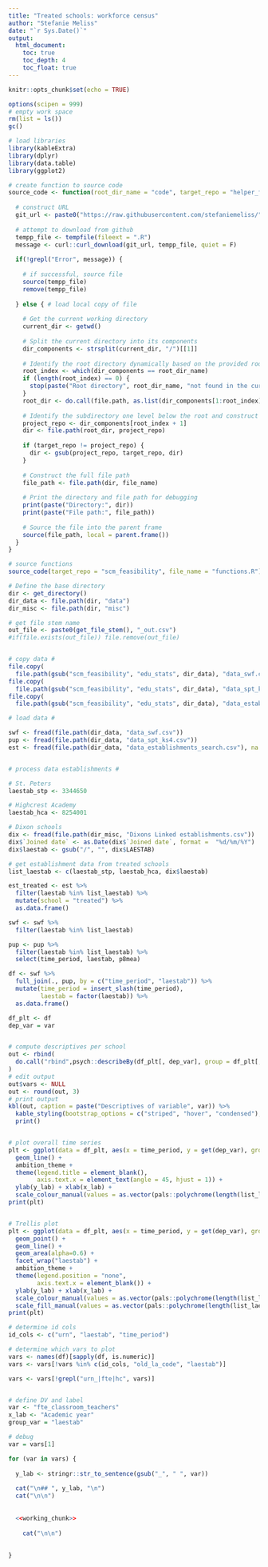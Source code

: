 ```yaml
---
title: "Treated schools: workforce census"
author: "Stefanie Meliss"
date: "`r Sys.Date()`"
output:
  html_document:
    toc: true
    toc_depth: 4
    toc_float: true
---
```



```r
knitr::opts_chunk$set(echo = TRUE)

options(scipen = 999)
# empty work space
rm(list = ls())
gc()

# load libraries
library(kableExtra)
library(dplyr)
library(data.table)
library(ggplot2)

# create function to source code
source_code <- function(root_dir_name = "code", target_repo = "helper_functions", branch = "main", file_name = "file.R") {
  
  # construct URL
  git_url <- paste0("https://raw.githubusercontent.com/stefaniemeliss/", target_repo, "/", branch, "/", file_name)
  
  # attempt to download from github
  tempp_file <- tempfile(fileext = ".R")
  message <- curl::curl_download(git_url, tempp_file, quiet = F)
  
  if(!grepl("Error", message)) {
    
    # if successful, source file
    source(tempp_file)
    remove(tempp_file)
    
  } else { # load local copy of file
    
    # Get the current working directory
    current_dir <- getwd()
    
    # Split the current directory into its components
    dir_components <- strsplit(current_dir, "/")[[1]]
    
    # Identify the root directory dynamically based on the provided root directory name
    root_index <- which(dir_components == root_dir_name)
    if (length(root_index) == 0) {
      stop(paste("Root directory", root_dir_name, "not found in the current path"))
    }
    root_dir <- do.call(file.path, as.list(dir_components[1:root_index]))
    
    # Identify the subdirectory one level below the root and construct its absolute path
    project_repo <- dir_components[root_index + 1]
    dir <- file.path(root_dir, project_repo)
    
    if (target_repo != project_repo) {
      dir <- gsub(project_repo, target_repo, dir) 
    }
    
    # Construct the full file path
    file_path <- file.path(dir, file_name)
    
    # Print the directory and file path for debugging
    print(paste("Directory:", dir))
    print(paste("File path:", file_path))
    
    # Source the file into the parent frame
    source(file_path, local = parent.frame())
  }
}

# source functions
source_code(target_repo = "scm_feasibility", file_name = "functions.R")

# Define the base directory
dir <- get_directory()
dir_data <- file.path(dir, "data")
dir_misc <- file.path(dir, "misc")

# get file stem name
out_file <- paste0(get_file_stem(), "_out.csv")
#if(file.exists(out_file)) file.remove(out_file)


# copy data #
file.copy(
  file.path(gsub("scm_feasibility", "edu_stats", dir_data), "data_swf.csv"), dir_data, overwrite = T)
file.copy(
  file.path(gsub("scm_feasibility", "edu_stats", dir_data), "data_spt_ks4.csv"), dir_data, overwrite = T)
file.copy(
  file.path(gsub("scm_feasibility", "edu_stats", dir_data), "data_establishments_search.csv"), dir_data, overwrite = T)

# load data #

swf <- fread(file.path(dir_data, "data_swf.csv"))
pup <- fread(file.path(dir_data, "data_spt_ks4.csv"))
est <- fread(file.path(dir_data, "data_establishments_search.csv"), na.strings = "")


# process data establishments #

# St. Peters
laestab_stp <- 3344650

# Highcrest Academy
laestab_hca <- 8254001

# Dixon schools
dix <- fread(file.path(dir_misc, "Dixons Linked establishments.csv"))
dix$`Joined date` <- as.Date(dix$`Joined date`, format =  "%d/%m/%Y")
dix$laestab <- gsub("/", "", dix$LAESTAB)

# get establishment data from treated schools
list_laestab <- c(laestab_stp, laestab_hca, dix$laestab)

est_treated <- est %>% 
  filter(laestab %in% list_laestab) %>%
  mutate(school = "treated") %>% 
  as.data.frame()

swf <- swf %>%
  filter(laestab %in% list_laestab) 

pup <- pup %>%
  filter(laestab %in% list_laestab) %>%
  select(time_period, laestab, p8mea)

df <- swf %>%
  full_join(., pup, by = c("time_period", "laestab")) %>%
  mutate(time_period = insert_slash(time_period),
         laestab = factor(laestab)) %>%
  as.data.frame()

```

```r

df_plt <- df 
dep_var = var


# compute descriptives per school
out <- rbind(
  do.call("rbind",psych::describeBy(df_plt[, dep_var], group = df_plt[, group_var]))
)
# edit output
out$vars <- NULL
out <- round(out, 3)
# print output
kbl(out, caption = paste("Descriptives of variable", var)) %>%
  kable_styling(bootstrap_options = c("striped", "hover", "condensed"), fixed_thead = T) %>%
  print()


# plot overall time series
plt <- ggplot(data = df_plt, aes(x = time_period, y = get(dep_var), group = laestab, col = laestab)) +
  geom_line() + 
  ambition_theme + 
  theme(legend.title = element_blank(), 
        axis.text.x = element_text(angle = 45, hjust = 1)) +
  ylab(y_lab) + xlab(x_lab) +
  scale_colour_manual(values = as.vector(pals::polychrome(length(list_laestab))))
print(plt)


# Trellis plot
plt <- ggplot(data = df_plt, aes(x = time_period, y = get(dep_var), group = laestab, col = laestab, fill = laestab)) +
  geom_point() + 
  geom_line() +
  geom_area(alpha=0.6) +
  facet_wrap("laestab") +
  ambition_theme + 
  theme(legend.position = "none",  
        axis.text.x = element_blank()) +
  ylab(y_lab) + xlab(x_lab) +
  scale_colour_manual(values = as.vector(pals::polychrome(length(list_laestab)))) +
  scale_fill_manual(values = as.vector(pals::polychrome(length(list_laestab))))
print(plt)

```


```r
# determine id cols
id_cols <- c("urn", "laestab", "time_period")

# determine which vars to plot
vars <- names(df)[sapply(df, is.numeric)]
vars <- vars[!vars %in% c(id_cols, "old_la_code", "laestab")]

vars <- vars[!grepl("urn_|fte|hc", vars)]


# define DV and label
var <- "fte_classroom_teachers"
x_lab <- "Academic year"
group_var = "laestab"

# debug
var = vars[1]

for (var in vars) {
  
  y_lab <- stringr::str_to_sentence(gsub("_", " ", var))
  
  cat("\n## ", y_lab, "\n")
  cat("\n\n")
  
  
  <<working_chunk>>
    
    cat("\n\n")
    
  
}

```




